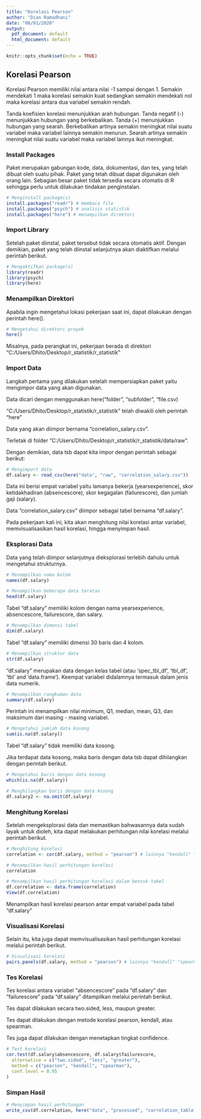 ---
title: "Korelasi Pearson"
author: "Dian Ramadhani"
date: "08/01/2020"
output:
  pdf_document: default
  html_document: default
---

```{r setup, include=FALSE}
knitr::opts_chunk$set(echo = TRUE)
```

## Korelasi Pearson

Korelasi Pearson memiliki nilai antara nilai -1 sampai dengan 1. Semakin mendekati 1 maka korelasi semakin kuat sedangkan semakin mendekati nol maka korelasi antara dua variabel semakin rendah.

Tanda koefisien korelasi menunjukkan arah hubungan. Tanda negatif (-) menunjukkan hubungan yang berkebalikan. Tanda (+) menunjukkan hubungan yang searah. Berkebalikan artinya semakin meningkat nilai suatu variabel maka variabel lainnya semakin menurun. Searah artinya semakin meningkat nilai suatu variabel maka variabel lainnya ikut meningkat.

### Install Packages

Paket merupakan gabungan kode, data, dokumentasi, dan tes, yang telah dibuat oleh suatu pihak. Paket yang telah dibuat dapat digunakan oleh orang lain. Sebagian besar paket tidak tersedia secara otomatis di R sehingga perlu untuk dilakukan tindakan penginstalan.

```{r eval=FALSE, include=TRUE}
# Menginstall package(s)
install.packages("readr") # membaca file
install.packages("psych") # analisis statistik
install.packages("here") # menampilkan direktori
```

### Import Library

Setelah paket diinstal, paket tersebut tidak secara otomatis aktif. Dengan demikian, paket yang telah diinstal selanjutnya akan diaktifkan melalui perintah berikut.

```{r message=FALSE, warning=FALSE}
# Mengaktifkan package(s)
library(readr)
library(psych)
library(here)
```

### Menampilkan Direktori

Apabila ingin mengetahui lokasi pekerjaan saat ini, dapat dilakukan dengan perintah here().

```{r}
# Mengetahui direktori proyek
here()
```

Misalnya, pada perangkat ini, pekerjaan berada di direktori
"C:/Users/Dhito/Desktop/r_statistik/r_statistik"

### Import Data

Langkah pertama yang dilakukan setelah mempersiapkan paket yaitu mengimpor data yang akan digunakan.

Data dicari dengan menggunakan here("folder", "subfolder", "file.csv)

"C:/Users/Dhito/Desktop/r_statistik/r_statistik" telah diwakili oleh perintah "here"

Data yang akan diimpor bernama "correlation_salary.csv".

Terletak di folder "C:/Users/Dhito/Desktop/r_statistik/r_statistik/data/raw".

Dengan demikian, data tsb dapat kita impor dengan perintah sebagai berikut:

```{r}
# Mengimport data
df.salary <- read_csv(here("data", "raw", "correlation_salary.csv"))
```

Data ini berisi empat variabel yaitu lamanya bekerja (yearsexperience), skor ketidakhadiran (absencescore), skor kegagalan (failurescore), dan jumlah gaji (salary).

Data "correlation_salary.csv" diimpor sebagai tabel bernama "df.salary".

Pada pekerjaan kali ini, kita akan menghitung nilai korelasi antar variabel, memvisualisasikan hasil korelasi, hingga menyimpan hasil.

### Eksplorasi Data

Data yang telah diimpor selanjutnya dieksplorasi terlebih dahulu untuk mengetahui strukturnya.

```{r}
# Menampilkan nama kolom
names(df.salary)

# Menampilkan beberapa data teratas
head(df.salary)
```

Tabel "df.salary" memiliki kolom dengan nama yearsexperience, absencescore, failurescore, dan salary.

```{r}
# Menampilkan dimensi tabel
dim(df.salary)
```

Tabel "df.salary" memiliki dimensi 30 baris dan 4 kolom.

```{r}
# Menampilkan struktur data
str(df.salary)
```

"df.salary" merupakan data dengan kelas tabel (atau ‘spec_tbl_df’, ‘tbl_df’, ‘tbl’ and 'data.frame'). Keempat variabel didalamnya termasuk dalam jenis data numerik.

```{r}
# Menampilkan rangkuman data
summary(df.salary)
```

Perintah ini menampilkan nilai minimum, Q1, median, mean, Q3, dan maksimum dari masing - masing variabel.

```{r}
# Mengetahui jumlah data kosong
sum(is.na(df.salary))
```

Tabel "df.salary" tidak memiliki data kosong.

Jika terdapat data kosong, maka baris dengan data tsb dapat dihilangkan dengan perintah berikut.

```{r}
# Mengetahui baris dengan data kosong
which(is.na(df.salary))

# Menghilangkan baris dengan data kosong
df.salary2 <- na.omit(df.salary)
```

### Menghitung Korelasi

Setelah mengeksplorasi data dan memastikan bahwasannya data sudah layak untuk dioleh, kita dapat melakukan perhitungan nilai korelasi melalui perintah berikut.

```{r}
# Menghitung korelasi
correlation <- cor(df.salary, method = "pearson") # lainnya "kendall" "spearman")

# Menampilkan hasil perhitungan korelasi
correlation

# Menampilkan hasil perhitungan korelasi dalam bentuk tabel
df.correlation <- data.frame(correlation)
View(df.correlation)
```

Menampilkan hasil korelasi pearson antar empat variabel pada tabel "df.salary"

### Visualisasi Korelasi

Selain itu, kita juga dapat memvisualisasikan hasil perhitungan korelasi melalui perintah berikut.

```{r}
# Visualisasi korelasi
pairs.panels(df.salary, method = "pearson") # lainnya "kendall" "spearman")
```

### Tes Korelasi

Tes korelasi antara variabel "absencescore" pada "df.salary" dan "failurescore" pada "df.salary" ditampilkan melalui perintah berikut.

Tes dapat dilakukan secara two.sided, less, maupun greater.

Tes dapat dilakukan dengan metode korelasi pearson, kendall, atau spearman.

Tes juga dapat dilakukan dengan menetapkan tingkat confidence.

```{r}
# Test korelasi
cor.test(df.salary$absencescore, df.salary$failurescore,
  alternative = c("two.sided", "less", "greater"),
  method = c("pearson", "kendall", "spearman"),
  conf.level = 0.95
)
```

### Simpan Hasil

```{r}
# Menyimpan hasil perhitungan
write_csv(df.correlation, here("data", "processed", "correlation_table.csv"))
```

